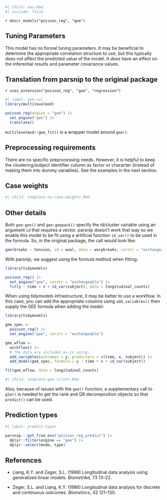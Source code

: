 ```r
#| child: aaa.Rmd
#| include: false
```

`r descr_models("poisson_reg", "gee")`

## Tuning Parameters

This model has no formal tuning parameters. It may be beneficial to determine the appropriate correlation structure to use, but this typically does not affect the predicted value of the model. It _does_ have an effect on the inferential results and parameter covariance values. 

## Translation from parsnip to the original package

`r uses_extension("poisson_reg", "gee", "regression")`

```r
#| label: gee-csl
library(multilevelmod)

poisson_reg(engine = "gee") |> 
  set_engine("gee") |> 
  translate()
```

`multilevelmod::gee_fit()` is a wrapper model around `gee()`. 


## Preprocessing requirements

There are no specific preprocessing needs. However, it is helpful to keep the clustering/subject identifier column as factor or character (instead of making them into dummy variables). See the examples in the next section. 

## Case weights

```r
#| child: template-no-case-weights.Rmd
```

## Other details

Both `gee:gee()` and `gee:geepack()` specify the id/cluster variable using an argument `id` that requires a vector. parsnip doesn't work that way so we enable this model to be fit using a artificial function `id_var()` to be used in the formula. So, in the original package, the call would look like:

```r
gee(breaks ~ tension, id = wool, data = warpbreaks, corstr = "exchangeable")
```

With parsnip, we suggest using the formula method when fitting: 

```r
library(tidymodels)

poisson_reg() |> 
  set_engine("gee", corstr = "exchangeable") |> 
  fit(y ~ time + x + id_var(subject), data = longitudinal_counts)
```

When using tidymodels infrastructure, it may be better to use a workflow. In this case, you can add the appropriate columns using `add_variables()` then supply the GEE formula when adding the model: 

```r
library(tidymodels)

gee_spec <- 
  poisson_reg() |> 
  set_engine("gee", corstr = "exchangeable")

gee_wflow <- 
  workflow() |> 
  # The data are included as-is using:
  add_variables(outcomes = y, predictors = c(time, x, subject)) |> 
  add_model(gee_spec, formula = y ~ time + x + id_var(subject))

fit(gee_wflow, data = longitudinal_counts)
```
```r
#| child: template-gee-silent.Rmd
```

Also, because of issues with the `gee()` function, a supplementary call to `glm()` is needed to get the rank and QR decomposition objects so that `predict()` can be used.

## Prediction types

```r
#| label: predict-types

parsnip:::get_from_env("poisson_reg_predict") |>
  dplyr::filter(engine == "gee") |>
  dplyr::select(mode, type)

```

## References

 - Liang, K.Y. and Zeger, S.L. (1986) Longitudinal data analysis using generalized linear models. _Biometrika_, 73 13–22.

 - Zeger, S.L. and Liang, K.Y. (1986) Longitudinal data analysis for discrete and continuous outcomes. _Biometrics_, 42 121–130.

